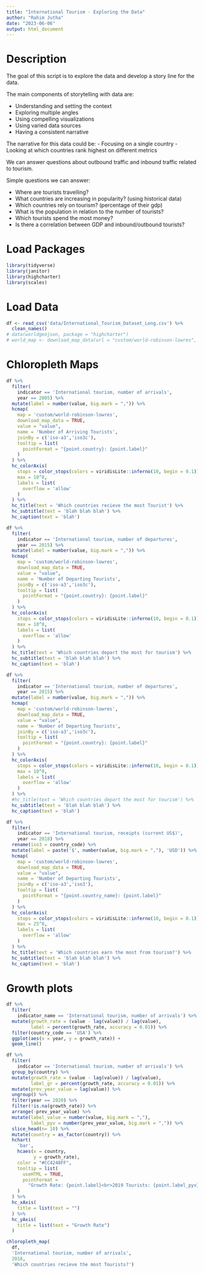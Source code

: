 ```yaml
---
title: "International Tourism - Exploring the Data"
author: "Rahim Jutha"
date: "2023-06-06"
output: html_document
---
```


# Description

The goal of this script is to explore the data and develop a story line for the data.

The main components of storytelling with data are:

- Understanding and setting the context
- Exploring multiple angles
- Using compelling visualizations
- Using varied data sources
- Having a consistent narrative

The narrative for this data could be:
- Focusing on a single country
- Looking at which countries rank highest on different metrics

We can answer questions about outbound traffic and inbound traffic related to tourism.

Simple questions we can answer:

- Where are tourists travelling?
- What countries are increasing in popularity? (using historical data)
- Which countries rely on tourism? (percentage of their gdp)
- What is the population in relation to the number of tourists?
- Which tourists spend the most money?
- Is there a correlation between GDP and inbound/outbound tourists?

# Load Packages
```r
library(tidyverse)
library(janitor)
library(highcharter)
library(scales)
```

# Load Data
```r
df <- read_csv('data/International_Tourism_Dataset_Long.csv') %>%
  clean_names()
# data(worldgeojson, package = "highcharter")
# world_map <- download_map_data(url = "custom/world-robinson-lowres", showinfo = F)
```

# Chloropleth Maps
```r
df %>%
  filter(
    indicator == 'International tourism, number of arrivals',
    year == 2005) %>%
  mutate(label = number(value, big.mark = ",")) %>%
  hcmap(
    map = 'custom/world-robinson-lowres',
    download_map_data = TRUE,
    value = "value",
    name = 'Number of Arriving Tourists',
    joinBy = c('iso-a3','iso3c'),
    tooltip = list(
      pointFormat = "{point.country}: {point.label}"
    )
  ) %>%
  hc_colorAxis(
    stops = color_stops(colors = viridisLite::inferno(10, begin = 0.1)),
    max = 10^8,
    labels = list(
      overflow = 'allow'
    )
  ) %>%
  hc_title(text = 'Which countries recieve the most Tourist') %>%
  hc_subtitle(text = 'blah blah blah') %>%
  hc_caption(text = 'blah')
```

```r
df %>%
  filter(
    indicator == 'International tourism, number of departures',
    year == 2015) %>%
  mutate(label = number(value, big.mark = ",")) %>%
  hcmap(
    map = 'custom/world-robinson-lowres',
    download_map_data = TRUE,
    value = "value",
    name = 'Number of Departing Tourists',
    joinBy = c('iso-a3','iso3c'),
    tooltip = list(
      pointFormat = "{point.country}: {point.label}"
    )
  ) %>%
  hc_colorAxis(
    stops = color_stops(colors = viridisLite::inferno(10, begin = 0.1)),
    max = 10^8,
    labels = list(
      overflow = 'allow'
    )
  ) %>%
  hc_title(text = 'Which countries depart the most for tourism') %>%
  hc_subtitle(text = 'blah blah blah') %>%
  hc_caption(text = 'blah')
```

```r
df %>%
  filter(
    indicator == 'International tourism, number of departures',
    year == 2015) %>%
  mutate(label = number(value, big.mark = ",")) %>%
  hcmap(
    map = 'custom/world-robinson-lowres',
    download_map_data = TRUE,
    value = "value",
    name = 'Number of Departing Tourists',
    joinBy = c('iso-a3','iso3c'),
    tooltip = list(
      pointFormat = "{point.country}: {point.label}"
    )
  ) %>%
  hc_colorAxis(
    stops = color_stops(colors = viridisLite::inferno(10, begin = 0.1)),
    max = 10^8,
    labels = list(
      overflow = 'allow'
    )
  ) %>%
  #hc_title(text = 'Which countries depart the most for tourism') %>%
  hc_subtitle(text = 'blah blah blah') %>%
  hc_caption(text = 'blah')
```


```r
df %>%
  filter(
    indicator == 'International tourism, receipts (current US$)',
    year == 2018) %>%
  rename(iso3 = country_code) %>%
  mutate(label = paste('$', number(value, big.mark = ","), 'USD')) %>%
  hcmap(
    map = 'custom/world-robinson-lowres',
    download_map_data = TRUE,
    value = "value",
    name = 'Number of Departing Tourists',
    joinBy = c('iso-a3','iso3'),
    tooltip = list(
      pointFormat = "{point.country_name}: {point.label}"
    ) 
  ) %>%
  hc_colorAxis(
    stops = color_stops(colors = viridisLite::inferno(10, begin = 0.1)),
    max = 25^8,
    labels = list(
      overflow = 'allow'
    )
  ) %>%
  hc_title(text = 'Which countries earn the most from tourism?') %>%
  hc_subtitle(text = 'blah blah blah') %>%
  hc_caption(text = 'blah')
```

# Growth plots
```r
df %>%
  filter(
    indicator_name == 'International tourism, number of arrivals') %>%
  mutate(growth_rate = (value - lag(value)) / lag(value),
         label = percent(growth_rate, accuracy = 0.01)) %>%
  filter(country_code == 'USA') %>%
  ggplot(aes(x = year, y = growth_rate)) +
  geom_line()

```

```r
df %>%
  filter(
    indicator == 'International tourism, number of arrivals') %>%
  group_by(country) %>%
  mutate(growth_rate = (value - lag(value)) / lag(value),
         label_gr = percent(growth_rate, accuracy = 0.01)) %>%
  mutate(prev_year_value = lag(value)) %>%
  ungroup() %>%
  filter(year == 2020) %>%
  filter(!is.na(growth_rate)) %>%
  arrange(-prev_year_value) %>%
  mutate(label_value = number(value, big.mark = ","),
         label_pyv = number(prev_year_value, big.mark = ",")) %>%
  slice_head(n= 10) %>%
  mutate(country = as_factor(country)) %>%
  hchart(
    'bar',
    hcaes(x = country,
          y = growth_rate),
    color = "#CC4248FF",
    tooltip = list(
      useHTML = TRUE,
      pointFormat = 
        "Growth Rate: {point.label}<br>2019 Tourists: {point.label_pyv}<br> 2020 Tourists: {point.label_value}"
    )
  ) %>%
  hc_xAxis(
    title = list(text = "")
  ) %>%
  hc_yAxis(
    title = list(text = "Growth Rate")
  )
```
```r
chloropleth_map(
  df,
  'International tourism, number of arrivals',
  2018,
  'Which countries recieve the most Tourists?')
```
